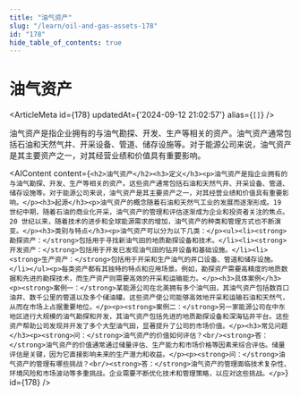 ```yaml
---
title: "油气资产"
slug: "/learn/oil-and-gas-assets-178"
id: "178"
hide_table_of_contents: true
---
```



# 油气资产

<ArticleMeta id={178} updatedAt={'2024-09-12 21:02:57'} alias={`[]`} />
<div className='border-solid border-b border-t-0 my-4 border-[var(--ifm-color-gray-300)]' />

油气资产是指企业拥有的与油气勘探、开发、生产等相关的资产。油气资产通常包括石油和天然气井、开采设备、管道、储存设施等。对于能源公司来说，油气资产是其主要资产之一，对其经营业绩和价值具有重要影响。

<AIContent content={`<h2>油气资产</h2><h3>定义</h3><p>油气资产是指企业拥有的与油气勘探、开发、生产等相关的资产。这些资产通常包括石油和天然气井、开采设备、管道、储存设施等。对于能源公司来说，油气资产是其主要资产之一，对其经营业绩和价值具有重要影响。</p><h3>起源</h3><p>油气资产的概念随着石油和天然气工业的发展而逐渐形成。19 世纪中期，随着石油的商业化开采，油气资产的管理和评估逐渐成为企业和投资者关注的焦点。20 世纪以来，随着技术的进步和全球能源需求的增加，油气资产的种类和管理方式也不断演变。</p><h3>类别与特点</h3><p>油气资产可以分为以下几类：</p><ul><li><strong>勘探资产：</strong>包括用于寻找新油气田的地质勘探设备和技术。</li><li><strong>开发资产：</strong>包括用于开发已发现油气田的钻井设备和基础设施。</li><li><strong>生产资产：</strong>包括用于开采和生产油气的井口设备、管道和储存设施。</li></ul><p>每类资产都有其独特的特点和应用场景。例如，勘探资产需要高精度的地质数据和先进的勘探技术，而生产资产则需要高效的开采和运输能力。</p><h3>具体案例</h3><p><strong>案例一：</strong>某能源公司在北美拥有多个油气田，其油气资产包括数百口油井、数千公里的管道以及多个储油罐。这些资产使公司能够高效地开采和运输石油和天然气，从而在市场上占据重要地位。</p><p><strong>案例二：</strong>另一家能源公司在中东地区进行大规模的油气勘探和开发，其油气资产包括先进的地质勘探设备和深海钻井平台。这些资产帮助公司发现并开发了多个大型油气田，显著提升了公司的市场价值。</p><h3>常见问题</h3><p><strong>问：</strong>油气资产的价值如何评估？<br/><strong>答：</strong>油气资产的价值通常通过储量评估、生产能力和市场价格等因素来综合评估。储量评估是关键，因为它直接影响未来的生产潜力和收益。</p><p><strong>问：</strong>油气资产的管理有哪些挑战？<br/><strong>答：</strong>油气资产的管理面临技术复杂性、环境风险和市场波动等多重挑战。企业需要不断优化技术和管理策略，以应对这些挑战。</p>`} id={178} />
